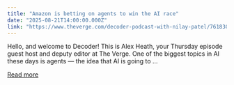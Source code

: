 ```yaml
---
title: "Amazon is betting on agents to win the AI race"
date: "2025-08-21T14:00:00.000Z"
link: "https://www.theverge.com/decoder-podcast-with-nilay-patel/761830/amazon-david-luan-agi-lab-adept-ai-interview"
---
```


Hello, and welcome to Decoder! This is Alex Heath, your Thursday episode guest host and deputy editor at The Verge. One of the biggest topics in AI these days is agents — the idea that AI is going to ...

[Read more](https://www.theverge.com/decoder-podcast-with-nilay-patel/761830/amazon-david-luan-agi-lab-adept-ai-interview)
